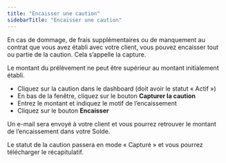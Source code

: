 ```yaml
---
title: "Encaisser une caution"
sidebarTitle: "Encaisser une caution"
---
```


En cas de dommage, de frais supplémentaires ou de manquement au contrat que vous avez établi avec votre client, vous pouvez encaisser tout ou partie de la caution. Cela s’appelle la capture.

Le montant du prélèvement ne peut être supérieur au montant initialement établi.

- Cliquez sur la caution dans le dashboard (doit avoir le statut « Actif »)
- En bas de la fenêtre, cliquez sur le bouton **Capturer la caution**
- Entrez le montant et indiquez le motif de l’encaissement
- Cliquez sur le bouton **Encaisser**

Un e-mail sera envoyé à votre client et vous pourrez retrouver le montant de l’encaissement dans votre Solde.

Le statut de la caution passera en mode « Capturé » et vous pourrez télécharger le récapitulatif.
